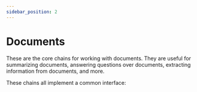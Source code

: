 ```yaml
---
sidebar_position: 2
---
```

# Documents

These are the core chains for working with documents. They are useful for summarizing documents, answering questions over documents, extracting information from documents, and more.

These chains all implement a common interface:


<Interface/>


<DocCardList />
